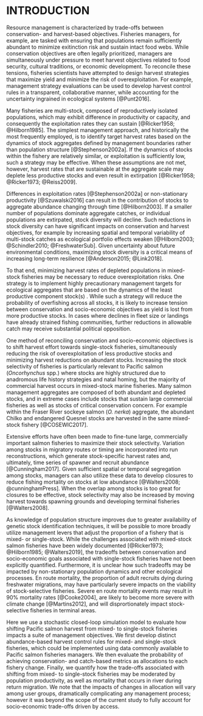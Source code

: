 # INTRODUCTION

Resource management is characterized by trade-offs between conservation- and harvest-based objectives. Fisheries managers, for example, are tasked with ensuring that populations remain sufficiently abundant to minimize exitinction risk and sustain intact food webs. While conservation objectives are often legally prioritized, managers are simultaneously under pressure to meet harvest objectives related to food security, cultural traditions, or economic development. To reconcile these tensions, fisheries scientists have attempted to design harvest strategies that maximize yield and minimize the risk of overexploitation. For example, management strategy evaluations can be used to develop harvest control rules in a transparent, collaborative manner, while accounting for the uncertainty ingrained in ecological systems [@Punt2016].

Many fisheries are multi-stock, composed of reproductively isolated populations, which may exhibit difference in productivity or capacity, and consequently the exploitation rates they can sustain [@Ricker1958; @Hilborn1985]. The simplest management approach, and historically the most frequently employed, is to identify target harvest rates based on the dynamics of stock aggregates defined by management boundaries rather than population structure [@Stephenson2002a]. If the dynamics of stocks within the fishery are relatively similar, or exploitation is sufficiently low, such a strategy may be effective. When these assumptions are not met, however, harvest rates that are sustainable at the aggregate scale may deplete less productive stocks and even result in extirpation [@Ricker1958; @Ricker1973; @Reiss2009]. 

Differences in exploitation rates [@Stephenson2002a] or non-stationary productivity [@Szuwalski2016] can result in the contribution of stocks to aggregate abundance changing through time [@Hilborn2003]. If a smaller number of populations dominate aggregate catches, or individual populations are extirpated, stock diversity will decline. Such reductions in stock diversity can have significant impacts on conservation and harvest objectives, for example by increasing spatial and temporal variability of multi-stock catches as ecological portfolio effects weaken [@Hilborn2003; @Schindler2010; @FreshwaterSub]. Given uncertainty about future environmental conditions, maximizing stock diversity is a critical means of increasing long-term resilience [@Anderson2015; @Link2018]. 

To that end, minimizing harvest rates of depleted populations in mixed-stock fisheries may be necessary to reduce overexploitation risks. One strategy is to implement highly precautionary management targets for ecological aggregates that are based on the dynamics of the least productive component stock(s) . While such a strategy will reduce the probability of overfishing across all stocks, it is likely to increase tension between conservation and socio-economic objectives as yield is lost from more productive stocks. In cases where declines in fleet size or landings have already strained fishing communities, further reductions in allowable catch may receive substantial political opposition.

One method of reconciling conservation and socio-economic objectives is to shift harvest effort towards single-stock fisheries, simultaneously reducing the risk of overexploitation of less productive stocks and minimizing harvest reductions on abundant stocks. Increasing the stock selectivity of fisheries is particularly relevant to Pacific salmon (*Oncorhynchus* spp.) where stocks are highly structured due to anadromous life history strategies and natal homing, but the majority of commercial harvest occurs in mixed-stock marine fisheries. Many salmon management aggregates are composed of both abundant and depleted stocks, and in extreme cases include stocks that sustain large commercial fisheries as well as stocks of critical conservation concern. For example within the Fraser River sockeye salmon (*O. nerka*) aggregate, the abundant Chilko and endangered Quesnel stocks are harvested in the same mixed-stock fishery [@COSEWIC2017]. 

Extensive efforts have often been made to fine-tune large, commercially important salmon fisheries to maximize their stock selectivity. Variation among stocks in migratory routes or timing are incorporated into run reconstructions, which generate stock-specific harvest rates and, ultimately, time series of spawner and recruit abundance [@Cunningham2017]. Given sufficient spatial or temporal segregation among stocks, managers can also utilize these data to develop closures to reduce fishing mortality on stocks at low abundance [@Walters2008; @cunninghamPress]. When the overlap among stocks is too great for closures to be effective, stock selectivity may also be increased by moving harvest towards spawning grounds and developing terminal fisheries [@Walters2008]. 

As knowledge of population structure improves due to greater availability of genetic stock identification techniques, it will be possible to more broadly utilize management levers that adjust the proportion of a fishery that is mixed- or single-stock. While the challenges associated with mixed-stock salmon fisheries have been widely documented [@Ricker1973; @Hilborn1985; @Walters2019], the tradeoffs between conservation and socio-economic goals associated with single-stock fisheries have not been explicitly quantified. Furthermore, it is unclear how such tradeoffs may be impacted by non-stationary population dynamics and other ecological processes. En route mortality, the proportion of adult recruits dying during freshwater migrations, may have particularly severe impacts on the viability of stock-selective fisheries. Severe en route mortality events may result in 90% mortality rates [@Cooke2004], are likely to become more severe with climate change [@Martins2012], and will disprortionately impact stock-selective fisheries in terminal areas. 

Here we use a stochastic closed-loop simulation model to evaluate how shifting Pacific salmon harvest from mixed- to single-stock fisheries impacts a suite of management objectives. We first develop distinct abundance-based harvest control rules for mixed- and single-stock fisheries, which could be implemented using data commonly available to Pacific salmon fisheries managers. We then evaluate  the probability of achieving conservation- and catch-based metrics as allocations to each fishery change. Finally, we quantify how the trade-offs associated with shifting from mixed- to single-stock fisheries may be moderated by population productivity, as well as mortality that occurs in river during return migration. We note that the impacts of changes in allocation will vary among user groups, dramatically complicating any management process; however it was beyond the scope of the current study to fully account for socio-economic trade-offs driven by access. <!--CF: This last sentence feels out of place to me, I'm open to suggestions... -->
